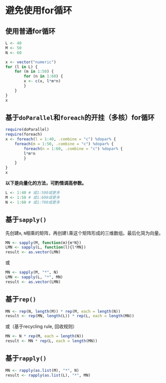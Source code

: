 # 避免使用for循环

## 使用普通for循环

```r
L <- 40
M <- 50
N <- 60

x <- vector("numeric")
for (l in L) {
    for (m in 1:50) {
        for (n in 1:60) {
        x <- c(x, l*m*n)
        }
    }
}
x
```

## 基于`doParallel`和`foreach`的开挂（多核）for循环

```r
require(doParallel)
require(foreach)
x <- foreach(l = 1:40, .combine = "c") %dopar% {
    foreach(m = 1:50, .combine = "c") %dopar% {
        foreach(n = 1:60, .combine = "c") %dopar% {
        l*m*n
        }
    }
}
x
```

**以下是向量化的方法，可酌情调高参数。**

```r
L <- 1:40 # 或1:500或更多
M <- 1:50 # 或1:600或更多
N <- 1:60 # 或1:700或更多
```

## 基于`sapply()`

先创建`m`, `N`相乘的矩阵，再创建`l`乘这个矩阵形成的三维数组。最后化简为向量。

```r
MN <- sapply(M, function(m){m*N})
LMN <- sapply(L, function(l){l*MN})
result <- as.vector(LMN)
```

或

```r
MN <- sapply(M, "*", N)
LMN <- sapply(L, "*", MN)
result <- as.vector(LMN)
```


## 基于`rep()`

```r
MN <- rep(N, length(M)) * rep(M, each = length(N))
result <- rep(MN, length(L)) * rep(L, each = length(MN))
```

或（基于recycling rule, 回收规则）

```r
MN <- N * rep(M, each = length(N))
result <- MN * rep(L, each = length(MN))
```

## 基于`rapply()`

```r
MN <- rapply(as.list(M), "*", N)
result <- rapply(as.list(L), "*", MN)
```